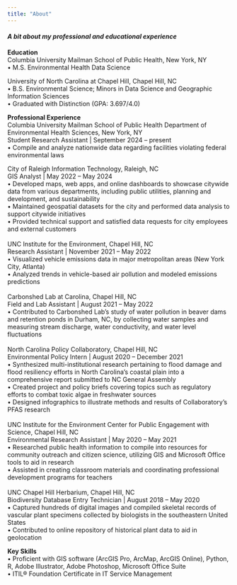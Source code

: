 ```yaml
---
title: "About"
---
```


#### *A bit about my professional and educational experience*

**Education**\
Columbia University Mailman School of Public Health, New York, NY\
• M.S. Environmental Health Data Science\

University of North Carolina at Chapel Hill, Chapel Hill, NC\
• B.S. Environmental Science; Minors in Data Science and Geographic Information Sciences\
• Graduated with Distinction (GPA: 3.697/4.0)\

**Professional Experience**\
Columbia University Mailman School of Public Health Department of Environmental Health Sciences, New York, NY\
Student Research Assistant | September 2024 – present\
• Compile and analyze nationwide data regarding facilities violating federal environmental laws

City of Raleigh Information Technology, Raleigh, NC\
GIS Analyst | May 2022 – May 2024\
• Developed maps, web apps, and online dashboards to showcase citywide data from various departments, including public utilities, planning and development, and sustainability\
• Maintained geospatial datasets for the city and performed data analysis to support citywide initiatives\
• Provided technical support and satisfied data requests for city employees and external customers\
\
UNC Institute for the Environment, Chapel Hill, NC\
Research Assistant | November 2021 – May 2022\
• Visualized vehicle emissions data in major metropolitan areas (New York City, Atlanta)\
• Analyzed trends in vehicle-based air pollution and modeled emissions predictions\
\
Carbonshed Lab at Carolina, Chapel Hill, NC\
Field and Lab Assistant | August 2021 – May 2022\
• Contributed to Carbonshed Lab’s study of water pollution in beaver dams and retention ponds in Durham, NC, by collecting water samples and measuring stream discharge, water conductivity, and water level fluctuations\
\
North Carolina Policy Collaboratory, Chapel Hill, NC\
Environmental Policy Intern | August 2020 – December 2021\
• Synthesized multi-institutional research pertaining to flood damage and flood resiliency efforts in North Carolina’s coastal plain into a comprehensive report submitted to NC General Assembly\
• Created project and policy briefs covering topics such as regulatory efforts to combat toxic algae in freshwater sources\
• Designed infographics to illustrate methods and results of Collaboratory’s PFAS research\
\
UNC Institute for the Environment Center for Public Engagement with Science, Chapel Hill, NC\
Environmental Research Assistant | May 2020 – May 2021\
• Researched public health information to compile into resources for community outreach and citizen science, utilizing GIS and Microsoft Office tools to aid in research\
• Assisted in creating classroom materials and coordinating professional development programs for teachers\
\
UNC Chapel Hill Herbarium, Chapel Hill, NC\
Biodiversity Database Entry Technician | August 2018 – May 2020\
• Captured hundreds of digital images and compiled skeletal records of vascular plant specimens collected by biologists in the southeastern United States\
• Contributed to online repository of historical plant data to aid in geolocation\

**Key	Skills**\
• Proficient with GIS software (ArcGIS Pro, ArcMap, ArcGIS Online), Python, R, Adobe Illustrator, Adobe Photoshop, Microsoft Office Suite\
• ITIL®	Foundation Certificate in IT Service Management\